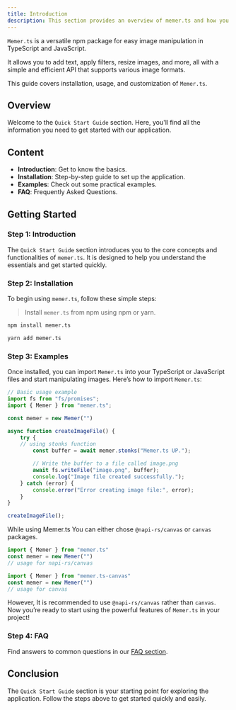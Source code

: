 ```yaml
---
title: Introduction
description: This section provides an overview of memer.ts and how you can use it.
---
```


`Memer.ts` is a versatile npm package for easy image manipulation in TypeScript and JavaScript. 

It allows you to add text, apply filters, resize images, and more, all with a simple and efficient API that supports various image formats. 

This guide covers installation, usage, and customization of `Memer.ts`.

## Overview

Welcome to the `Quick Start Guide` section. Here, you'll find all the information you need to get started with our application.

## Content

- **Introduction**: Get to know the basics.
- **Installation**: Step-by-step guide to set up the application.
- **Examples**: Check out some practical examples.
- **FAQ**: Frequently Asked Questions.

## Getting Started

### Step 1: Introduction

The `Quick Start Guide` section introduces you to the core concepts and functionalities of `memer.ts`. It is designed to help you understand the essentials and get started quickly.

### Step 2: Installation

To begin using `memer.ts`, follow these simple steps: 
> Install `memer.ts` from npm using npm or yarn.

```bash
npm install memer.ts
```

```bash
yarn add memer.ts
```

### Step 3: Examples

Once installed, you can import `Memer.ts` into your TypeScript or JavaScript files and start manipulating images.
Here’s how to import `Memer.ts`:



```typescript showLineNumbers {10}
// Basic usage example
import fs from "fs/promises";
import { Memer } from "memer.ts";

const memer = new Memer("")

async function createImageFile() {
	try {
    // using stonks function
		const buffer = await memer.stonks("Memer.ts UP.");

		// Write the buffer to a file called image.png
		await fs.writeFile("image.png", buffer);
		console.log("Image file created successfully.");
	} catch (error) {
		console.error("Error creating image file:", error);
	}
}

createImageFile();
```

While using Memer.ts You can either chose `@napi-rs/canvas` or `canvas` packages. 
```typescript showLineNumbers {1}
import { Memer } from "memer.ts" 
const memer = new Memer("")
// usage for napi-rs/canvas
```

```typescript showLineNumbers {1}
import { Memer } from "memer.ts-canvas" 
const memer = new Memer("")
// usage for canvas
```
However, It is recommended to use `@napi-rs/canvas` rather than `canvas`.
Now you’re ready to start using the powerful features of `Memer.ts` in your project!


### Step 4: FAQ

Find answers to common questions in our [FAQ section](/docs/getting-started/faq).

## Conclusion

The `Quick Start Guide` section is your starting point for exploring the application. Follow the steps above to get started quickly and easily.
